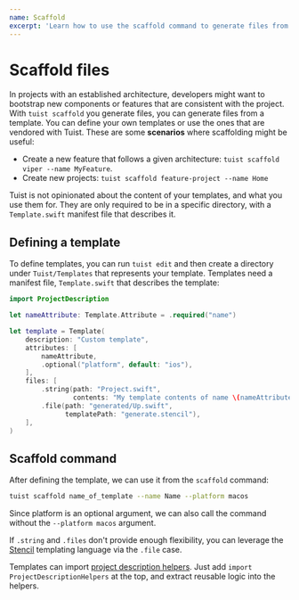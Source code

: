 ```yaml
---
name: Scaffold
excerpt: 'Learn how to use the scaffold command to generate files from a pre-defined template.'
---
```


# Scaffold files

In projects with an established architecture, developers might want to bootstrap new components or features that are consistent with the project.
With `tuist scaffold` you generate files, you can generate files from a template. You can define your own templates or use the ones that are vendored with Tuist. These are some **scenarios** where scaffolding might be useful:

- Create a new feature that follows a given architecture: `tuist scaffold viper --name MyFeature`.
- Create new projects: `tuist scaffold feature-project --name Home`

Tuist is not opinionated about the content of your templates, and what you use them for. They are only required to be in a specific directory, with a `Template.swift` manifest file that describes it.

## Defining a template

To define templates, you can run `tuist edit` and then create a directory under `Tuist/Templates` that represents your template. Templates need a manifest file, `Template.swift` that describes the template:

```swift
import ProjectDescription

let nameAttribute: Template.Attribute = .required("name")

let template = Template(
    description: "Custom template",
    attributes: [
        nameAttribute,
        .optional("platform", default: "ios"),
    ],
    files: [
        .string(path: "Project.swift",
                contents: "My template contents of name \(nameAttribute)"),
        .file(path: "generated/Up.swift",
              templatePath: "generate.stencil"),
    ],
)
```

## Scaffold command

After defining the template, we can use it from the `scaffold` command:

```bash
tuist scaffold name_of_template --name Name --platform macos
```

Since platform is an optional argument, we can also call the command without the `--platform macos` argument.

If `.string` and `.files` don't provide enough flexibility, you can leverage the [Stencil](https://github.com/stencilproject/Stencil) templating language via the `.file` case.

Templates can import [project description helpers](/docs/usage/helpers/). Just add `import ProjectDescriptionHelpers` at the top, and extract reusable logic into the helpers.
